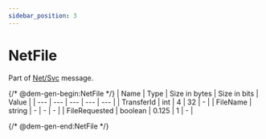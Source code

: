 ```yaml
---
sidebar_position: 3
---
```


# NetFile

Part of [Net/Svc](../netsvc) message.

{/* @dem-gen-begin:NetFile */}
| Name | Type | Size in bytes | Size in bits | Value |
| --- | --- | --- | --- | --- |
| TransferId | int | 4 | 32 | - |
| FileName | string | - | - | - |
| FileRequested | boolean | 0.125 | 1 | - |

{/* @dem-gen-end:NetFile */}
